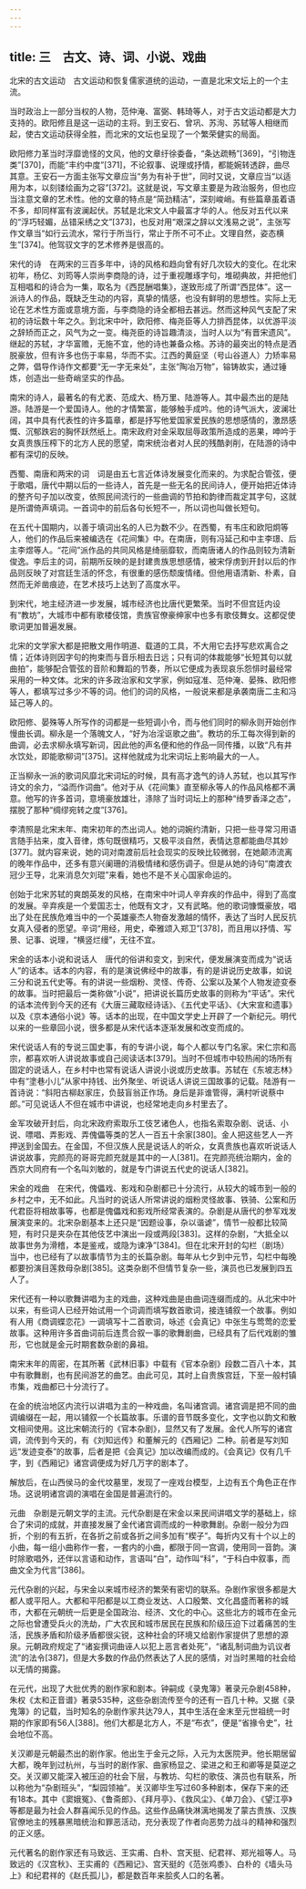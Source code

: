 ```yaml
---
---
---
```

title: 三　古文、诗、词、小说、戏曲
---




北宋的古文运动　古文运动和恢复儒家道统的运动，一直是北宋文坛上的一个主流。

当时政治上一部分当权的人物，范仲淹、富弼、韩琦等人，对于古文运动都是大力支持的。欧阳修且是这一运动的主将。到王安石、曾巩、苏洵、苏轼等人相继而起，使古文运动获得全胜，而北宋的文坛也呈现了一个繁荣健实的局面。

欧阳修力革当时浮靡诡怪的文风，他的文章纡徐委备，“条达疏畅”[369]，“引物连类”[370]，而能“丰约中度”[371]，不论叙事、说理或抒情，都能婉转透辟，曲尽其意。王安石一方面主张写文章应当“务为有补于世”，同时又说，文章应当“以适用为本，以刻镂绘画为之容”[372]。这就是说，写文章主要是为政治服务，但也应当注意文章的艺术性。他的文章的特点是“简劲精洁”，深刻峻峭。有些篇章虽着语不多，却同样富有波澜起伏。苏轼是北宋文人中最富才华的人。他反对五代以来的“浮巧轻媚，丛错采绣之文”[373]，也反对用“艰深之辞以文浅易之说”，主张写作文章当“如行云流水，常行于所当行，常止于所不可不止。文理自然，姿态横生”[374]。他驾驭文字的艺术修养是很高的。

宋代的诗　在两宋的三百多年中，诗的风格和趋向曾有好几次较大的变化。在北宋初年，杨亿、刘筠等人崇尚李商隐的诗，过于重视雕琢字句，堆砌典故，并把他们互相唱和的诗合为一集，取名为《西昆酬唱集》，遂致形成了所谓“西昆体”。这一派诗人的作品，既缺乏生动的内容，真挚的情感，也没有鲜明的思想性。实际上无论在艺术性方面或意境方面，与李商隐的诗全都相去甚远。然而这种风气支配了宋初的诗坛数十年之久。到北宋中叶，欧阳修、梅尧臣等人力排西昆体，以优游平淡之辞矫而正之，风气为之一变。梅尧臣的诗旨趣清淡，当时人以为“有晋宋遗风”。继起的苏轼，才华富赡，无施不宜，他的诗也兼备众格。苏诗的最突出的特点是洒脱豪放，但有许多也伤于率易，华而不实。江西的黄庭坚（号山谷道人）力矫率易之弊，倡导作诗作文都要“无一字无来处”，主张“陶冶万物”，镕铸故实，通过锤炼，创造出一些奇峭坚实的作品。

南宋的诗人，最著名的有尤袤、范成大、杨万里、陆游等人。其中最杰出的是陆游。陆游是一个爱国诗人。他的才情繁富，能够触手成吟。他的诗气派大，波澜壮阔，其中具有代表性的许多篇章，都是抒写他爱国家爱民族的思想感情的，激昂感慨、沉郁跌宕的胸怀跃然纸上。南宋政府对金采取屈辱政策所造成的恶果，呻吟于女真贵族压榨下的北方人民的愿望，南宋统治者对人民的残酷剥削，在陆游的诗中都有深切的反映。

西蜀、南唐和两宋的词　词是由五七言近体诗发展变化而来的。为求配合管弦，便于歌唱，唐代中期以后的一些诗人，首先是一些无名的民间诗人，便开始把近体诗的整齐句子加以改变，依照民间流行的一些曲调的节拍和韵律而裁定其字句，这就是所谓倚声填词。一首词中的前后各句长短不一，所以词也叫做长短句。

在五代十国期内，以善于填词出名的人已为数不少。在西蜀，有韦庄和欧阳炯等人，他们的作品后来被编选在《花间集》中。在南唐，则有冯延己和中主李璟、后主李煜等人。“花间”派作品的共同风格是绮丽靡软，而南唐诸人的作品则较为清新俊逸。李后主的词，前期所反映的是封建贵族思想感情，被宋俘虏到开封以后的作品则反映了对宫廷生活的怀念，有很重的感伤颓废情绪。但他用语清新、朴素，自然而无斧凿痕迹，在艺术技巧上达到了高度水平。

到宋代，地主经济进一步发展，城市经济也比唐代更繁荣。当时不但宫廷内设有“教坊”，大城市中都有歌楼伎馆，贵族官僚豪绅家中也多有歌伎舞女。这都促使歌词更加普遍发展。

北宋的文学家大都是把散文用作明道、载道的工具，不大用它去抒写悲欢离合之情；近体诗则因字句的拘束而与音乐相去日远；只有词的体裁能够“长短其句以就曲拍”，能够配合管弦的音阶和舞蹈的节奏，所以它便成为表现哀乐怨悱时最经常采用的一种文体。北宋的许多政治家和文学家，例如寇准、范仲淹、晏殊、欧阳修等人，都填写过多少不等的词。他们的词的风格，一般说来都是承袭南唐二主和冯延己等人的。

欧阳修、晏殊等人所写作的词都是一些短调小令，而与他们同时的柳永则开始创作慢曲长调。柳永是一个落魄文人，“好为冶淫讴歌之曲”。教坊的乐工每次得到新的曲调，必去求柳永填写新词，因此他的声名便和他的作品一同传播，以致“凡有井水饮处，即能歌柳词”[375]。这样他就成为北宋词坛上影响最大的一人。

正当柳永一派的歌词风靡北宋词坛的时候，具有高才逸气的诗人苏轼，也以其写作诗文的余力，“溢而作词曲”。他对于从《花间集》直至柳永等人的作品风格都不满意。他写的许多首词，意境豪放雄壮，涤除了当时词坛上的那种“绮罗香泽之态”，摆脱了那种“绸缪宛转之度”[376]。

李清照是北宋末年、南宋初年的杰出词人。她的词婉约清新，只把一些寻常习用语言随手拈来，度入音律，炼句既很精巧，又极平淡自然，表情达意都能曲尽其妙[377]。就内容来说，她的词对南渡前后社会现实的反映比较微弱，在她颠沛流离的晚年作品中，还多有意兴阑珊的消极情绪和感伤调子。但是从她的诗句“南渡衣冠少王导，北来消息欠刘琨”来看，她也不是不关心国家命运的。

创始于北宋苏轼的爽朗英发的风格，在南宋中叶词人辛弃疾的作品中，得到了高度的发展。辛弃疾是一个爱国志士，他既有文才，又有武略。他的歌词慷慨豪放，唱出了处在民族危难当中的一个英雄豪杰人物奋发激越的情怀，表达了当时人民反抗女真入侵者的愿望。辛词“用经，用史，牵雅颂入郑卫”[378]，而且用以抒情、写景、记事、说理，“横竖烂缦”，无往不宜。

宋金的话本小说和说话人　唐代的俗讲和变文，到宋代，便发展演变而成为“说话人”的话本。话本的内容，有的是演说佛经中的故事，有的是讲说历史故事，如说三分和说五代史等。有的讲说一些烟粉、灵怪、传奇、公案以及某个人物发迹变泰的故事。当时把最后一类称做“小说”，把讲说长篇历史故事的则称为“平话”。宋代的话本流传到今天的还有《大唐三藏取经诗话》、《五代史平话》、《大宋宣和遗事》以及《京本通俗小说》等。话本的出现，在中国文学史上开辟了一个新纪元。明代以来的一些章回小说，很多都是从宋代话本逐渐发展和改变而成的。

宋代说话人有的专说三国史事，有的专讲小说，每个人都以专门名家。宋仁宗和高宗，都喜欢听人讲说故事或自己阅读话本[379]。当时不但城市中较热闹的场所有固定的说话人，在乡村中也常有说话人讲说小说或历史故事。苏轼在《东坡志林》中有“塗巷小儿”从家中持钱、出外聚坐、听说话人讲说三国故事的记载。陆游有一首诗说：“斜阳古柳赵家庄，负鼓盲翁正作场。身后是非谁管得，满村听说蔡中郎。”可见说话人不但在城市中讲说，也经常地走向乡村里去了。

金军攻破开封后，向北宋政府索取乐工伎艺诸色人，也指名索取杂剧、说话、小说、嘌唱、弄影戏、弄傀儡等类的艺人一百五十余家[380]。金人把这些艺人一齐押送到金国去。在金国，不但汉族人民是说话人的听众，女真贵族也喜欢听说话人讲说故事，完颜亮的哥哥完颜充就是其中的一人[381]。在完颜亮统治期内，金的西京大同府有一个名叫刘敏的，就是专门讲说五代史的说话人[382]。

宋金的戏曲　在宋代，傀儡戏、影戏和杂剧都已十分流行，从较大的城市到一般的乡村之中，无不如此。凡当时的说话人所常讲说的烟粉灵怪故事、铁骑、公案和历代君臣将相故事等，也都是傀儡戏和影戏所经常表演的。杂剧是从唐代的参军戏发展演变来的。北宋杂剧基本上还只是“因题设事，杂以谐谑”，情节一般都比较简短，有时只是夹杂在其他伎艺中演出一段或两段[383]。这样的杂剧，“大抵全以故事世务为滑稽，本是鉴戒，或隐为谏净”[384]。但在北宋开封的勾栏（剧场）当中，也已经有了以故事情节为主的长篇杂剧。每年从七夕到中元节，勾栏中每晚都要扮演目莲救母杂剧[385]。这类杂剧不但情节复杂一些，演员也已发展到四五人了。

宋代还有一种以歌舞讲唱为主的戏曲，这种戏曲是由曲词连缀而成的。从北宋中叶以来，有些词人已经开始试用一个词调而填写数首歌词，接连铺叙一个故事。例如有人用《商调蝶恋花》一调填写十二首歌词，咏述《会真记》中张生与莺莺的恋爱故事。这种用许多首曲词前后连贯合叙一事的歌舞剧曲，已经具有了后代戏剧的雏形，它也就是金元时期套数杂剧的鼻祖。

南宋末年的周密，在其所著《武林旧事》中载有《官本杂剧》段数二百八十本，其中有歌舞剧，也有民间游艺的曲艺。由此可见，其时上自贵族宫廷，下至一般村镇市集，戏曲都已十分流行了。

在金的统治地区内流行以讲唱为主的一种戏曲，名叫诸宫调。诸宫调是把不同的曲调编缀在一起，用以铺叙一个长篇故事。乐谱的音节既多变化，文字也以韵文和散文相间使用。这比宋朝流行的《官本杂剧》，显然又有了发展。金代人所写的诸宫调，流传到今天的，有《刘知远传》和董解元的《西厢记》二种。前者是写刘知远“发迹变泰”的故事，后者是把《会真记》加以改编而成的。《会真记》仅有几千字，到《西厢记》诸宫调便成为好几万字的剧本了。

解放后，在山西侯马的金代坟墓里，发现了一座戏台模型，上边有五个角色正在作场。这说明诸宫调的演唱在金国是普遍流行的。

元曲　杂剧是元朝文学的主流。元代杂剧是在宋金以来民间讲唱文学的基础上，综合了宋词的成就，并直接发展了金代诸宫调而成的一种歌舞剧。杂剧一般分为四折，个别的有五折，在各折之前或各折之间多加有“楔子”。每折内又有十个以上的小曲，每一组小曲称作一套，一套内的小曲，都限于同一宫调，使用同一音韵。演时除歌唱外，还伴以言语和动作，言语叫“白”，动作叫“科”，“于科白中叙事，而曲文全为代言”[386]。

元代杂剧的兴起，与宋金以来城市经济的繁荣有密切的联系。杂剧作家很多都是大都人或平阳人。大都和平阳都是以工商业发达、人口殷繁、文化昌盛而著称的城市，大都在元朝统一后更是全国政治、经济、文化的中心。这些北方的城市在金元之际也曾遭受兵火的洗劫，广大农民和城市居民在民族和阶级压迫下过着痛苦的生活，民族矛盾和阶级矛盾都很尖锐，这种社会的环境又给剧作家提供了思想的源泉。元朝政府规定了“诸妄撰词曲诬人以犯上恶言者处死”，“诸乱制词曲为讥议者流”的法令[387]，但是大多数的作品仍然表达了人民的感情，对当时黑暗的社会给以无情的揭露。

在元代，出现了大批优秀的剧作家和剧本。钟嗣成《录鬼簿》著录元杂剧458种，朱权《太和正音谱》著录535种，这些杂剧流传至今的还有一百几十种。又据《录鬼簿》的记载，当时知名的杂剧作家共达79人，其中生活在金末至元世祖统一时期的作家即有56人[388]。他们大都是北方人，不是“布衣”，便是“省掾令史”，社会地位不高。

关汉卿是元朝最杰出的剧作家。他出生于金元之际，入元为太医院尹。他长期居留大都，晚年到过杭州，与当时的剧作家、曲家杨显之、梁进之和王和卿等是莫逆之交。关汉卿又能深入被压迫的社会下层，与教坊、勾栏的歌伎、演员也有联系，所以称他为“杂剧班头”，“梨园领袖”。关汉卿毕生写过60多种剧本，保存下来的还有18本。其中《窦娥冤》、《鲁斋郎》、《拜月亭》、《救风尘》、《单刀会》、《望江亭》等都是最为社会人群喜闻乐见的作品。这些作品痛快淋漓地揭发了蒙古贵族、汉族官僚地主的残暴黑暗统治和罪恶活动，充分表现了作者向恶势力战斗的精神和强烈的正义感。

元代著名的剧作家还有马致远、王实甫、白朴、宫天挺、纪君祥、郑光祖等人。马致远的《汉宫秋》、王实甫的《西厢记》、宫天挺的《范张鸡黍》、白朴的《墙头马上》和纪君祥的《赵氏孤儿》，都是数百年来脍炙人口的名著。